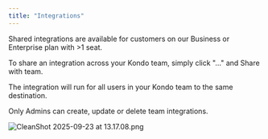 ```yaml
---
title: "Integrations"
---
```


Shared integrations are available for customers on our Business or Enterprise plan with \>1 seat. 

To share an integration across your Kondo team, simply click "..." and Share with team.

The integration will run for all users in your Kondo team to the same destination. 

Only Admins can create, update or delete team integrations.

![CleanShot 2025-09-23 at 13.17.08.png](/images/CleanShot2025-09-23at13.17.08.png)
